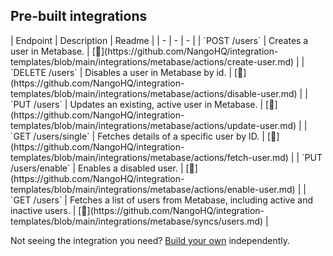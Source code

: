
## Pre-built integrations

<AccordionGroup>


<Accordion title="Users">
| Endpoint | Description | Readme |
| - | - | - |
| `POST /users` | Creates a user in Metabase. | [🔗](https://github.com/NangoHQ/integration-templates/blob/main/integrations/metabase/actions/create-user.md) |
| `DELETE /users` | Disables a user in Metabase by id. | [🔗](https://github.com/NangoHQ/integration-templates/blob/main/integrations/metabase/actions/disable-user.md) |
| `PUT /users` | Updates an existing, active user in Metabase. | [🔗](https://github.com/NangoHQ/integration-templates/blob/main/integrations/metabase/actions/update-user.md) |
| `GET /users/single` | Fetches details of a specific user by ID. | [🔗](https://github.com/NangoHQ/integration-templates/blob/main/integrations/metabase/actions/fetch-user.md) |
| `PUT /users/enable` | Enables a disabled user. | [🔗](https://github.com/NangoHQ/integration-templates/blob/main/integrations/metabase/actions/enable-user.md) |
| `GET /users` | Fetches a list of users from Metabase, including active and inactive users. | [🔗](https://github.com/NangoHQ/integration-templates/blob/main/integrations/metabase/syncs/users.md) |
</Accordion>

</AccordionGroup>

<Tip>Not seeing the integration you need? [Build your own](https://docs.nango.dev/guides/platform/functions) independently.</Tip>
